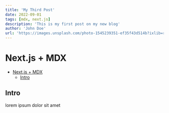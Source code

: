 ```yaml
---
title: 'My Third Post'
date: 2022-09-01
tags: [mdx, next.js]
description: 'This is my first post on my new blog'
author: 'John Doe'
url: 'https://images.unsplash.com/photo-1545239351-ef35f43d514b?ixlib=rb-1.2.1&ixid=MnwxMjA3fDB8MHxwaG90by1wYWdlfHx8fGVufDB8fHx8&auto=format&fit=crop&w=774&q=80'
---
```


# Next.js + MDX

-  [Next.js + MDX](#nextjs--mdx)
   -  [Intro](#intro)

## Intro

lorem ipsum dolor sit amet
